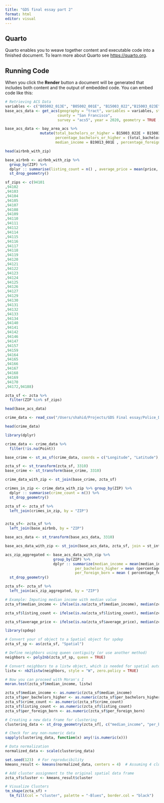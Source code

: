 ```yaml
---
title: "GDS final essay part 2"
format: html
editor: visual
---
```


## Quarto

Quarto enables you to weave together content and executable code into a finished document. To learn more about Quarto see <https://quarto.org>.

## Running Code

When you click the **Render** button a document will be generated that includes both content and the output of embedded code. You can embed code like this:

```r


# Retrieving ACS Data
variables <- c("B05002_013E", "B05002_001E", "B15003_022","B15003_023E" , "B15003_024E","B15003_025E","B15003_001E","B19013_001E")
base_acs_data <- get_acs(geography = "tract", variables = variables, state = "CA", 
                        county = "San Francisco",
                        survey = "acs5", year = 2020, geometry = TRUE , output = "wide")

```

```r
base_acs_data <- bay_area_acs %>%
                mutate(total_bachelors_or_higher = B15003_022E + B15003_023E + B15003_024E + B15003_025E,
                       percentage_bachelors_or_higher = (total_bachelors_or_higher / B15003_001E) * 100,
                       median_income = B19013_001E , percentage_foreign_born = (B05002_013E / B05002_001E) )

```

```r
head(airbnb_with_zip)
```

```r
base_airbnb <- airbnb_with_zip %>%
  group_by(ZIP) %>%
  dplyr :: summarise(listing_count = n() , average_price = mean(price, na.rm = TRUE)) %>%
  st_drop_geometry()

```

```r
sf_zips <- c(94101
,94102
,94103
,94104
,94105
,94107
,94108
,94109
,94110
,94111
,94112
,94114
,94115
,94116
,94117
,94118
,94119
,94120
,94121
,94122
,94123
,94124
,94125
,94126
,94127
,94129
,94130
,94131
,94132
,94133
,94134
,94140
,94141
,94142
,94146
,94147
,94157
,94159
,94164
,94165
,94166
,94167
,94168
,94169
,94170
,94172,94188)
```

```r
zcta_sf <- zcta %>% 
  filter(ZIP %in% sf_zips)
```

```r

head(base_acs_data)
```

```r
crime_data <- read_csv("/Users/shahid/Projects/GDS Final essay/Police_Department_Incident_Reports__2018_to_Present_20240108.csv")
```

```r
head(crime_data)
```

```r
library(dplyr)

crime_data <- crime_data %>% 
  filter(!is.na(Point))

```

```r
base_crime <- st_as_sf(crime_data, coords = c("Longitude", "Latitude"), crs = 4326)


```

```r

zcta_sf <- st_transform(zcta_sf, 3310)
base_crime <- st_transform(base_crime, 3310)


```

```r
crime_data_with_zip <- st_join(base_crime, zcta_sf)

```

```r
crimes_in_zip <- crime_data_with_zip %>% group_by(ZIP) %>%
  dplyr :: summarise(crime_count = n()) %>%
  st_drop_geometry() 
```

```r
zcta_sf <- zcta_sf %>%
  left_join(crimes_in_zip, by = "ZIP")
```

```r

```

```r
zcta_sf<- zcta_sf %>%
  left_join(base_airbnb, by = "ZIP")
```

```r
base_acs_data <- st_transform(base_acs_data, 3310)
```

```r
base_acs_data_with_zip <- st_join(base_acs_data, zcta_sf, join = st_intersects)

```

```r
acs_zip_aggregated <- base_acs_data_with_zip %>%
                      group_by(ZIP) %>%
                      dplyr :: summarize(median_income = mean(median_income) , 
                                per_bachelors_higher = mean (percentage_bachelors_or_higher),
                                per_foreign_born = mean ( percentage_foreign_born))  %>%
  st_drop_geometry()  
```

```r

zcta_sf<- zcta_sf %>%
  left_join(acs_zip_aggregated, by = "ZIP")
```

```r
# Example: Imputing median income with median value
zcta_sf$median_income <- ifelse(is.na(zcta_sf$median_income), median(zcta_sf$median_income, na.rm = TRUE), zcta_sf$median_income)

```

```r
zcta_sf$listing_count <- ifelse(is.na(zcta_sf$listing_count), median(zcta_sf$listing_count, na.rm = TRUE), zcta_sf$listing_count)
```

```r
zcta_sf$average_price <- ifelse(is.na(zcta_sf$average_price), median(zcta_sf$average_price, na.rm = TRUE), zcta_sf$average_price)
```

```r
library(spdep)

# Convert your sf object to a Spatial object for spdep
zcta_sf_sp <- as(zcta_sf, "Spatial")

# Define neighbors using queen contiguity (or use another method)
neighbors <- poly2nb(zcta_sf_sp, queen = TRUE)

# Convert neighbors to a listw object, which is needed for spatial autocorrelation tests
listw <- nb2listw(neighbors, style = "W", zero.policy = TRUE)

# Now you can proceed with Moran's I
moran.test(zcta_sf$median_income, listw)


```

```r
zcta_sf$median_income <- as.numeric(zcta_sf$median_income)
zcta_sf$per_bachelors_higher <- as.numeric(zcta_sf$per_bachelors_higher)
zcta_sf$crime_count <- as.numeric(zcta_sf$crime_count)
zcta_sf$listing_count <- as.numeric(zcta_sf$listing_count)
zcta_sf$per_foreign_born <- as.numeric(zcta_sf$per_foreign_born)
```

```r
# Creating a new data frame for clustering
clustering_data <- st_drop_geometry(zcta_sf[, c("median_income", "per_bachelors_higher", "crime_count", "listing_count", "average_price", "per_foreign_born"),drop=FALSE])


```

```r
# Check for any non-numeric data
sapply(clustering_data, function(x) any(!is.numeric(x)))


```

```r
# Data normalization
normalized_data <- scale(clustering_data)

```

```r
set.seed(123)  # For reproducibility
kmeans_result <- kmeans(normalized_data, centers = 4)  # Assuming 4 clusters for example

```

```r

# Add cluster assignment to the original spatial data frame
zcta_sf$cluster <- kmeans_result$cluster


```

```r
# Visualize Clusters
tm_shape(zcta_sf) +
  tm_fill(col = "cluster", palette = "-Blues", border.col = "black")
```
